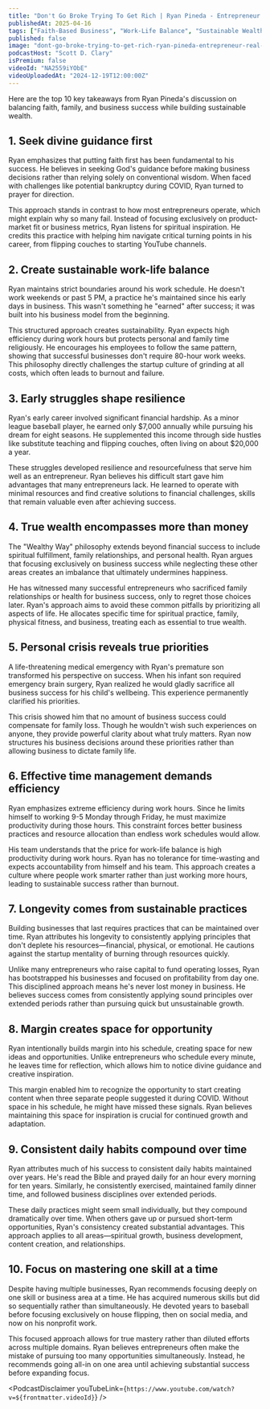 ```yaml
---
title: "Don't Go Broke Trying To Get Rich | Ryan Pineda - Entrepreneur & Real Estate Investor"
publishedAt: 2025-04-16
tags: ["Faith-Based Business", "Work-Life Balance", "Sustainable Wealth"]
published: false
image: "dont-go-broke-trying-to-get-rich-ryan-pineda-entrepreneur-real-estate-investor.jpg"
podcastHost: "Scott D. Clary"
isPremium: false
videoId: "NA2559iYObE"
videoUploadedAt: "2024-12-19T12:00:00Z"
---
```



<PodcastSummaryPageLayout frontmatter={frontmatter}>

Here are the top 10 key takeaways from Ryan Pineda's discussion on balancing faith, family, and business success while building sustainable wealth.

## 1. Seek divine guidance first

Ryan emphasizes that putting faith first has been fundamental to his success. He believes in seeking God's guidance before making business decisions rather than relying solely on conventional wisdom. When faced with challenges like potential bankruptcy during COVID, Ryan turned to prayer for direction.

This approach stands in contrast to how most entrepreneurs operate, which might explain why so many fail. Instead of focusing exclusively on product-market fit or business metrics, Ryan listens for spiritual inspiration. He credits this practice with helping him navigate critical turning points in his career, from flipping couches to starting YouTube channels.

## 2. Create sustainable work-life balance

Ryan maintains strict boundaries around his work schedule. He doesn't work weekends or past 5 PM, a practice he's maintained since his early days in business. This wasn't something he "earned" after success; it was built into his business model from the beginning.

This structured approach creates sustainability. Ryan expects high efficiency during work hours but protects personal and family time religiously. He encourages his employees to follow the same pattern, showing that successful businesses don't require 80-hour work weeks. This philosophy directly challenges the startup culture of grinding at all costs, which often leads to burnout and failure.

## 3. Early struggles shape resilience

Ryan's early career involved significant financial hardship. As a minor league baseball player, he earned only $7,000 annually while pursuing his dream for eight seasons. He supplemented this income through side hustles like substitute teaching and flipping couches, often living on about $20,000 a year.

These struggles developed resilience and resourcefulness that serve him well as an entrepreneur. Ryan believes his difficult start gave him advantages that many entrepreneurs lack. He learned to operate with minimal resources and find creative solutions to financial challenges, skills that remain valuable even after achieving success.

## 4. True wealth encompasses more than money

The "Wealthy Way" philosophy extends beyond financial success to include spiritual fulfillment, family relationships, and personal health. Ryan argues that focusing exclusively on business success while neglecting these other areas creates an imbalance that ultimately undermines happiness.

He has witnessed many successful entrepreneurs who sacrificed family relationships or health for business success, only to regret those choices later. Ryan's approach aims to avoid these common pitfalls by prioritizing all aspects of life. He allocates specific time for spiritual practice, family, physical fitness, and business, treating each as essential to true wealth.

## 5. Personal crisis reveals true priorities

A life-threatening medical emergency with Ryan's premature son transformed his perspective on success. When his infant son required emergency brain surgery, Ryan realized he would gladly sacrifice all business success for his child's wellbeing. This experience permanently clarified his priorities.

This crisis showed him that no amount of business success could compensate for family loss. Though he wouldn't wish such experiences on anyone, they provide powerful clarity about what truly matters. Ryan now structures his business decisions around these priorities rather than allowing business to dictate family life.

## 6. Effective time management demands efficiency

Ryan emphasizes extreme efficiency during work hours. Since he limits himself to working 9-5 Monday through Friday, he must maximize productivity during those hours. This constraint forces better business practices and resource allocation than endless work schedules would allow.

His team understands that the price for work-life balance is high productivity during work hours. Ryan has no tolerance for time-wasting and expects accountability from himself and his team. This approach creates a culture where people work smarter rather than just working more hours, leading to sustainable success rather than burnout.

## 7. Longevity comes from sustainable practices

Building businesses that last requires practices that can be maintained over time. Ryan attributes his longevity to consistently applying principles that don't deplete his resources—financial, physical, or emotional. He cautions against the startup mentality of burning through resources quickly.

Unlike many entrepreneurs who raise capital to fund operating losses, Ryan has bootstrapped his businesses and focused on profitability from day one. This disciplined approach means he's never lost money in business. He believes success comes from consistently applying sound principles over extended periods rather than pursuing quick but unsustainable growth.

## 8. Margin creates space for opportunity

Ryan intentionally builds margin into his schedule, creating space for new ideas and opportunities. Unlike entrepreneurs who schedule every minute, he leaves time for reflection, which allows him to notice divine guidance and creative inspiration.

This margin enabled him to recognize the opportunity to start creating content when three separate people suggested it during COVID. Without space in his schedule, he might have missed these signals. Ryan believes maintaining this space for inspiration is crucial for continued growth and adaptation.

## 9. Consistent daily habits compound over time

Ryan attributes much of his success to consistent daily habits maintained over years. He's read the Bible and prayed daily for an hour every morning for ten years. Similarly, he consistently exercised, maintained family dinner time, and followed business disciplines over extended periods.

These daily practices might seem small individually, but they compound dramatically over time. When others gave up or pursued short-term opportunities, Ryan's consistency created substantial advantages. This approach applies to all areas—spiritual growth, business development, content creation, and relationships.

## 10. Focus on mastering one skill at a time

Despite having multiple businesses, Ryan recommends focusing deeply on one skill or business area at a time. He has acquired numerous skills but did so sequentially rather than simultaneously. He devoted years to baseball before focusing exclusively on house flipping, then on social media, and now on his nonprofit work.

This focused approach allows for true mastery rather than diluted efforts across multiple domains. Ryan believes entrepreneurs often make the mistake of pursuing too many opportunities simultaneously. Instead, he recommends going all-in on one area until achieving substantial success before expanding focus.

<PodcastDisclaimer
  youTubeLink={`https://www.youtube.com/watch?v=${frontmatter.videoId}`}
/>

</PodcastSummaryPageLayout>
